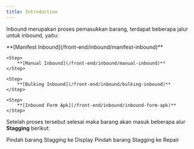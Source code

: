 ```yaml
---
title: Introduction
---
```



Inbound merupakan proses pemasukkan barang, terdapat beberapa jalur untuk inbound, yaitu: 

<Steps>
    <Step>
        **[Manifest Inbound](/front-end/inbound/manifest-inbound)**
    </Step>

    <Step>
        **[Manual Inbound](/front-end/inbound/manual-inbound)**
    </Step>

    <Step>
        **[Bulking Inbound](/front-end/inbound/bulking-inbound)**
    </Step>

    <Step>
        **[Inbound Form Apk](/front-end/inbound/inbound-form-apk)**
    </Step>
</Steps>


Setelah proses tersebut selesai maka barang akan masuk beberapa alur **Stagging** berikut:

<Cards>
    <Card
    href="/front-end/inbound/stagging/to-display"
    title="Stagging to Display"
    >
        Pindah barang Stagging ke Display
    </Card>
    <Card
    href="/front-end/inbound/stagging/to-repair"
    title="Stagging to Repair"
    >
        Pindah barang Stagging ke Repair
    </Card>
</Cards>

